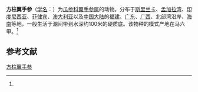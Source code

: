{{Speciesbox
| name = 方柱翼手参
| status = 
| status_system = 
| image = Wakatobi-221.jpg
| genus = Colochirus
| species = quadrangularis
| authority = ([[Franz_Hermann_Troschel|Troschel]], 1846)<ref name='id12684'>{{cite web| url =http://www.bioinfo.cn/db05/BjdwSpecies.php?action=view&id=12684| title =方柱翼手参| work =《中国动物物种编目数据库》| publisher =中国科学院微生物研究所| author =中国科学院动物研究所| accessdate =2009-04-28| deadurl =yes| archiveurl =https://web.archive.org/web/20160305003843/http://www.bioinfo.cn/db05/BjdwSpecies.php?action=view&id=12684| archivedate =2016-03-05}}</ref>
}}

'''方柱翼手参'''（[[学名|学名]]：{{lang|la|''Colochirus quadrangularis''}}）为[[瓜参科|瓜参科]][[翼手参属|翼手参属]]的动物。分布于[[斯里兰卡|斯里兰卡]]、[[孟加拉湾|孟加拉湾]]、[[印度尼西亚|印度尼西亚]]、[[菲律宾|菲律宾]]、[[澳大利亚|澳大利亚]]以及[[中国大陆|中国大陆]]的[[福建|福建]]、[[广东|广东]]、[[广西|广西]]、北部湾沿岸、[[海南|海南]]等地，一般生活于潮间带到水深约100米的硬质底。该物种的模式产地在马六甲。<ref name='id12684'/>

== 参考文献 ==
{{reflist}}

{{Wikispecies|Colochirus quadrangularis}}
{{Taxonbar|from=Q2652401}}

[[Category:翼手参属|方柱翼手参]]


{{海参小作品}}